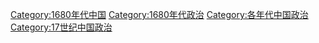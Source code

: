 [[Category:1680年代中国|Category:1680年代中国]]
[[Category:1680年代政治|Category:1680年代政治]]
[[Category:各年代中国政治|Category:各年代中国政治]]
[[Category:17世纪中国政治|Category:17世纪中国政治]]